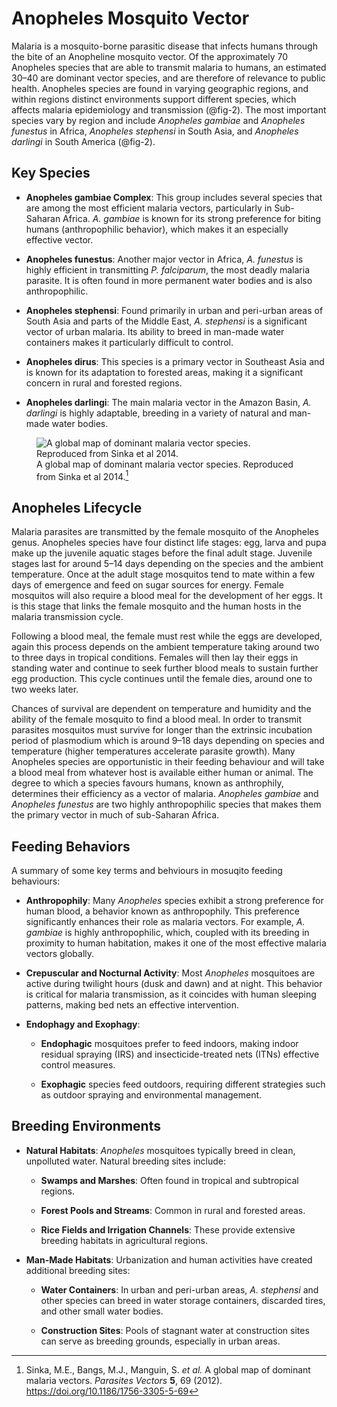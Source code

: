 # Anopheles Mosquito Vector

Malaria is a mosquito-borne parasitic disease that infects humans through the bite of an Anopheline mosquito vector. Of the approximately 70 Anopheles species that are able to transmit malaria to humans, an estimated 30--40 are dominant vector species, and are therefore of relevance to public health. Anopheles species are found in varying geographic regions, and within regions distinct environments support different species, which affects malaria epidemiology and transmission (@fig-2). The most important species vary by region and include *Anopheles gambiae* and *Anopheles funestus* in Africa, *Anopheles stephensi* in South Asia, and *Anopheles darlingi* in South America (@fig-2).

## Key Species

-   **Anopheles gambiae Complex**: This group includes several species that are among the most efficient malaria vectors, particularly in Sub-Saharan Africa. *A. gambiae* is known for its strong preference for biting humans (anthropophilic behavior), which makes it an especially effective vector.

-   **Anopheles funestus**: Another major vector in Africa, *A. funestus* is highly efficient in transmitting *P. falciparum*, the most deadly malaria parasite. It is often found in more permanent water bodies and is also anthropophilic.

-   **Anopheles stephensi**: Found primarily in urban and peri-urban areas of South Asia and parts of the Middle East, *A. stephensi* is a significant vector of urban malaria. Its ability to breed in man-made water containers makes it particularly difficult to control.

-   **Anopheles dirus**: This species is a primary vector in Southeast Asia and is known for its adaptation to forested areas, making it a significant concern in rural and forested regions.

-   **Anopheles darlingi**: The main malaria vector in the Amazon Basin, *A. darlingi* is highly adaptable, breeding in a variety of natural and man-made water bodies.

![A global map of dominant malaria vector species. Reproduced from Sinka et al 2014.[^topic2b-lifecycle-1]](figures/anopheles-spp-dist.png){#fig-2}

[^topic2b-lifecycle-1]: Sinka, M.E., Bangs, M.J., Manguin, S. *et al.* A global map of dominant malaria vectors. *Parasites Vectors* **5**, 69 (2012). <https://doi.org/10.1186/1756-3305-5-69>

[^topic2b-lifecycle-2]: Sinka, M.E., Bangs, M.J., Manguin, S. *et al.* A global map of dominant malaria vectors. *Parasites Vectors* **5**, 69 (2012). <https://doi.org/10.1186/1756-3305-5-69>

## Anopheles Lifecycle

Malaria parasites are transmitted by the female mosquito of the Anopheles genus. Anopheles species have four distinct life stages: egg, larva and pupa make up the juvenile aquatic stages before the final adult stage. Juvenile stages last for around 5--14 days depending on the species and the ambient temperature. Once at the adult stage mosquitos tend to mate within a few days of emergence and feed on sugar sources for energy. Female mosquitos will also require a blood meal for the development of her eggs. It is this stage that links the female mosquito and the human hosts in the malaria transmission cycle.

Following a blood meal, the female must rest while the eggs are developed, again this process depends on the ambient temperature taking around two to three days in tropical conditions. Females will then lay their eggs in standing water and continue to seek further blood meals to sustain further egg production. This cycle continues until the female dies, around one to two weeks later.

Chances of survival are dependent on temperature and humidity and the ability of the female mosquito to find a blood meal. In order to transmit parasites mosquitos must survive for longer than the extrinsic incubation period of plasmodium which is around 9--18 days depending on species and temperature (higher temperatures accelerate parasite growth). Many Anopheles species are opportunistic in their feeding behaviour and will take a blood meal from whatever host is available either human or animal. The degree to which a species favours humans, known as anthrophily, determines their efficiency as a vector of malaria. *Anopheles gambiae* and *Anopheles funestus* are two highly anthropophilic species that makes them the primary vector in much of sub-Saharan Africa.

## Feeding Behaviors

A summary of some key terms and behviours in mosuqito feeding behaviours:

-   **Anthropophily**: Many *Anopheles* species exhibit a strong preference for human blood, a behavior known as anthropophily. This preference significantly enhances their role as malaria vectors. For example, *A. gambiae* is highly anthropophilic, which, coupled with its breeding in proximity to human habitation, makes it one of the most effective malaria vectors globally.

-   **Crepuscular and Nocturnal Activity**: Most *Anopheles* mosquitoes are active during twilight hours (dusk and dawn) and at night. This behavior is critical for malaria transmission, as it coincides with human sleeping patterns, making bed nets an effective intervention.

-   **Endophagy and Exophagy**:

    -   **Endophagic** mosquitoes prefer to feed indoors, making indoor residual spraying (IRS) and insecticide-treated nets (ITNs) effective control measures.

    -   **Exophagic** species feed outdoors, requiring different strategies such as outdoor spraying and environmental management.

## Breeding Environments

-   **Natural Habitats**: *Anopheles* mosquitoes typically breed in clean, unpolluted water. Natural breeding sites include:

    -   **Swamps and Marshes**: Often found in tropical and subtropical regions.

    -   **Forest Pools and Streams**: Common in rural and forested areas.

    -   **Rice Fields and Irrigation Channels**: These provide extensive breeding habitats in agricultural regions.

-   **Man-Made Habitats**: Urbanization and human activities have created additional breeding sites:

    -   **Water Containers**: In urban and peri-urban areas, *A. stephensi* and other species can breed in water storage containers, discarded tires, and other small water bodies.

    -   **Construction Sites**: Pools of stagnant water at construction sites can serve as breeding grounds, especially in urban areas.
